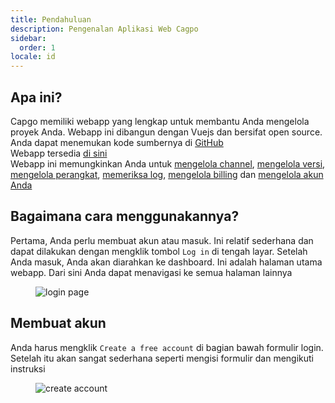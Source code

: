 ```yaml
---
title: Pendahuluan
description: Pengenalan Aplikasi Web Cagpo
sidebar:
  order: 1
locale: id
---
```


## Apa ini?

Capgo memiliki webapp yang lengkap untuk membantu Anda mengelola proyek Anda. Webapp ini dibangun dengan Vuejs dan bersifat open source. Anda dapat menemukan kode sumbernya di [GitHub](https://githubcom/Cap-go/capgo/tree/main/src/) \
Webapp tersedia [di sini](https://webcapgoapp/) \
Webapp ini memungkinkan Anda untuk [mengelola channel](/docs/webapp/channels/), [mengelola versi](/docs/webapp/bundles/), [mengelola perangkat](/docs/webapp/devices/), [memeriksa log](/docs/webapp/logs/), [mengelola billing](/docs/webapp/settings/) dan [mengelola akun Anda](/docs/webapp/settings/)

## Bagaimana cara menggunakannya?

Pertama, Anda perlu membuat akun atau masuk. Ini relatif sederhana dan dapat dilakukan dengan mengklik tombol `Log in` di tengah layar. Setelah Anda masuk, Anda akan diarahkan ke dashboard. Ini adalah halaman utama webapp. Dari sini Anda dapat menavigasi ke semua halaman lainnya

<figure><img src="/loginwebp" alt="login page" /><figcaption></figcaption></figure>

## Membuat akun

Anda harus mengklik `Create a free account` di bagian bawah formulir login. Setelah itu akan sangat sederhana seperti mengisi formulir dan mengikuti instruksi

<figure><img src="/create-accountwebp" alt="create account" /><figcaption></figcaption></figure>